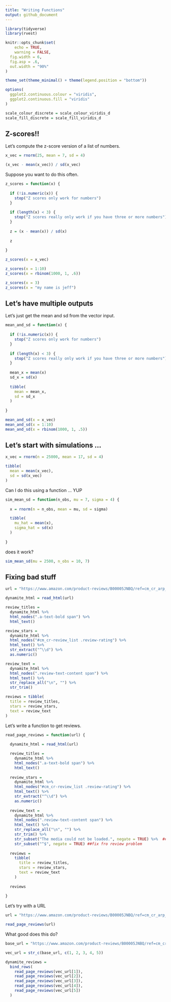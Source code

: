```yaml
---
title: "Writing Functions"
output: github_document
---
```


```r
library(tidyverse)
library(rvest)

knitr::opts_chunk$set(
	echo = TRUE,
	warning = FALSE,
  fig.width = 6,
  fig.asp = .6,
  out.width = "90%"
)

theme_set(theme_minimal() + theme(legend.position = "bottom"))

options(
  ggplot2.continuous.colour = "viridis",
  ggplot2.continuous.fill = "viridis"
)

scale_colour_discrete = scale_colour_viridis_d
scale_fill_discrete = scale_fill_viridis_d
```


## Z-scores!!

Let's compute the z-score version of a list of numbers.

```r
x_vec = rnorm(25, mean = 7, sd = 4)

(x_vec - mean(x_vec)) / sd(x_vec)
```

Suppose you want to do this often.

```r
z_scores = function(x) {
  
  if (!is.numeric(x)) {
    stop("Z scores only work for numbers")
  }
  
  if (length(x) < 3) {
    stop("Z scores really only work if you have three or more numbers")
  }
  
  z = (x - mean(x)) / sd(x)
  
  z
  
}

```

```r
z_scores(x = x_vec)

z_scores(x = 1:10)
z_scores(x = rbinom(1000, 1, .6))

z_scores(x = 3)
z_scores(x = "my name is jeff")
```


## Let's have multiple outputs

Let's just get the mean and sd from the vector input. 

```r
mean_and_sd = function(x) {
  
  if (!is.numeric(x)) {
    stop("Z scores only work for numbers")
  }
  
  if (length(x) < 3) {
    stop("Z scores really only work if you have three or more numbers")
  }
  
  mean_x = mean(x)
  sd_x = sd(x)
  
  tibble(
    mean = mean_x,
    sd = sd_x
  )
  
}

mean_and_sd(x = x_vec)
mean_and_sd(x = 1:10)
mean_and_sd(x = rbinom(1000, 1, .5))
```


## Let's start with simulations ...

```r
x_vec = rnorm(n = 25000, mean = 17, sd = 4)

tibble(
  mean = mean(x_vec),
  sd = sd(x_vec)
)

```

Can I do this using a function ... YUP

```r
sim_mean_sd = function(n_obs, mu = 7, sigma = 4) {
  
  x = rnorm(n = n_obs, mean = mu, sd = sigma)

  tibble(
    mu_hat = mean(x),
    sigma_hat = sd(x)
  )
  
}
```

does it work?

```r
sim_mean_sd(mu = 2500, n_obs = 10, 7)
```

## Fixing bad stuff

```r
url = "https://www.amazon.com/product-reviews/B00005JNBQ/ref=cm_cr_arp_d_viewopt_rvwer?ie=UTF8&reviewerType=avp_only_reviews&sortBy=recent&pageNumber=1"

dynamite_html = read_html(url)

review_titles = 
  dynamite_html %>%
  html_nodes(".a-text-bold span") %>%
  html_text()

review_stars = 
  dynamite_html %>%
  html_nodes("#cm_cr-review_list .review-rating") %>%
  html_text() %>%
  str_extract("^\\d") %>%
  as.numeric()

review_text = 
  dynamite_html %>%
  html_nodes(".review-text-content span") %>%
  html_text() %>% 
  str_replace_all("\n", "") %>% 
  str_trim()

reviews = tibble(
  title = review_titles,
  stars = review_stars,
  text = review_text
)
```


Let's write a function to get reviews.

```r
read_page_reviews = function(url) {
  
  dynamite_html = read_html(url)

  review_titles = 
    dynamite_html %>%
    html_nodes(".a-text-bold span") %>%
    html_text()
  
  review_stars = 
    dynamite_html %>%
    html_nodes("#cm_cr-review_list .review-rating") %>%
    html_text() %>%
    str_extract("^\\d") %>%
    as.numeric()
  
  review_text = 
    dynamite_html %>%
    html_nodes(".review-text-content span") %>%
    html_text() %>% 
    str_replace_all("\n", "") %>% 
    str_trim() %>% 
    str_subset("The media could not be loaded.", negate = TRUE) %>%  ##fix fro review problem 
    str_subset("^$", negate = TRUE) ##fix fro review problem 
  
  reviews = 
    tibble(
      title = review_titles,
      stars = review_stars,
      text = review_text
    )
  
  reviews
  
}
```

Let's try with a URL

```r
url = "https://www.amazon.com/product-reviews/B00005JNBQ/ref=cm_cr_arp_d_viewopt_rvwer?ie=UTF8&reviewerType=avp_only_reviews&sortBy=recent&pageNumber=5"

read_page_reviews(url)
```

What good does this do?

```r
base_url = "https://www.amazon.com/product-reviews/B00005JNBQ/ref=cm_cr_arp_d_viewopt_rvwer?ie=UTF8&reviewerType=avp_only_reviews&sortBy=recent&pageNumber="

vec_url = str_c(base_url, c(1, 2, 3, 4, 5))

dynamite_reviews = 
  bind_rows(
    read_page_reviews(vec_url[1]),
    read_page_reviews(vec_url[2]),
    read_page_reviews(vec_url[3]),
    read_page_reviews(vec_url[4]),
    read_page_reviews(vec_url[5])
  )
```





